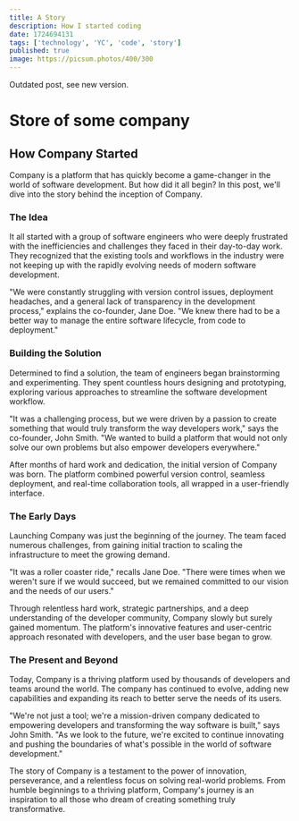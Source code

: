 ```yaml
---
title: A Story
description: How I started coding
date: 1724694131
tags: ['technology', 'YC', 'code', 'story']
published: true
image: https://picsum.photos/400/300
---
```


<Callout type='warning'>Outdated post, see new version.</Callout>

# Store of some company

## How Company Started

Company is a platform that has quickly become a game-changer in the world of software development. But how did it all begin? In this post, we'll dive into the story behind the inception of Company.

### The Idea

It all started with a group of software engineers who were deeply frustrated with the inefficiencies and challenges they faced in their day-to-day work. They recognized that the existing tools and workflows in the industry were not keeping up with the rapidly evolving needs of modern software development.

"We were constantly struggling with version control issues, deployment headaches, and a general lack of transparency in the development process," explains the co-founder, Jane Doe. "We knew there had to be a better way to manage the entire software lifecycle, from code to deployment."

### Building the Solution

Determined to find a solution, the team of engineers began brainstorming and experimenting. They spent countless hours designing and prototyping, exploring various approaches to streamline the software development workflow.

"It was a challenging process, but we were driven by a passion to create something that would truly transform the way developers work," says the co-founder, John Smith. "We wanted to build a platform that would not only solve our own problems but also empower developers everywhere."

After months of hard work and dedication, the initial version of Company was born. The platform combined powerful version control, seamless deployment, and real-time collaboration tools, all wrapped in a user-friendly interface.

### The Early Days

Launching Company was just the beginning of the journey. The team faced numerous challenges, from gaining initial traction to scaling the infrastructure to meet the growing demand.

"It was a roller coaster ride," recalls Jane Doe. "There were times when we weren't sure if we would succeed, but we remained committed to our vision and the needs of our users."

Through relentless hard work, strategic partnerships, and a deep understanding of the developer community, Company slowly but surely gained momentum. The platform's innovative features and user-centric approach resonated with developers, and the user base began to grow.

### The Present and Beyond

Today, Company is a thriving platform used by thousands of developers and teams around the world. The company has continued to evolve, adding new capabilities and expanding its reach to better serve the needs of its users.

"We're not just a tool; we're a mission-driven company dedicated to empowering developers and transforming the way software is built," says John Smith. "As we look to the future, we're excited to continue innovating and pushing the boundaries of what's possible in the world of software development."

The story of Company is a testament to the power of innovation, perseverance, and a relentless focus on solving real-world problems. From humble beginnings to a thriving platform, Company's journey is an inspiration to all those who dream of creating something truly transformative.
